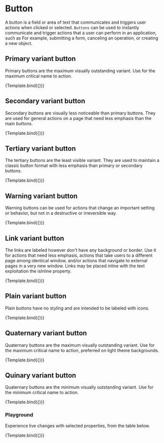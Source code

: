 
<Meta title="COMPONENTS/Button" component={Button} />


# Button

A button is a field or area of text that communicates and triggers user actions when clicked or selected.
`Buttons` can be used to instantly communicate and trigger actions that a user can perform in an application,
such as For example, submitting a form, canceling an operation, or creating a new object.

## Primary variant button

Primary buttons are the maximum visually outstanding variant. Use for the maximum critical name to action.

<Canvas>
    <Story
        name="Primary"
        args={{
            children: 'Primary Button'
        }}
    >
        {Template.bind({})}
    </Story>
</Canvas>

## Secondary variant button

Secondary buttons are visually less noticeable than primary buttons. They are used for general actions on a page that need less emphasis than the main buttons.

<Canvas>
    <Story
        name="Secondary"
        args={{
            children: 'Secondary Button',
            variant: 'secondary'
        }}
    >
        {Template.bind({})}
    </Story>
</Canvas>

## Tertiary variant button

The tertiary buttons are the least visible variant. They are used to maintain a classic button format with less emphasis than primary or secondary buttons.

<Canvas>
    <Story
        name="Tertiary"
        args={{
            children: 'Tertiary Button',
            variant: 'tertiary'
        }}
    >
        {Template.bind({})}
    </Story>
</Canvas>

## Warning variant button

Warning buttons can be used for actions that change an important setting or behavior, but not in a destructive or irreversible way.

<Canvas>
    <Story
        name="Warning"
        args={{
            children: 'Warning Button',
            variant: 'warning'
        }}
    >
        {Template.bind({})}
    </Story>
</Canvas>

## Link variant button

The links are labeled  however don't have any background or border. Use it for actions that need less emphasis, actions that take users to a different page among identical window, and/or actions that navigate to external pages in a very new window. Links may be placed inline with the text exploitation the isInline property.

<Canvas>
    <Story
        name="Link"
        args={{
            children: 'Link Button',
            variant: 'link'
        }}
    >
        {Template.bind({})}
    </Story>
</Canvas>

## Plain variant button

Plain buttons have no styling and are intended to be labeled with icons.

<Canvas>
    <Story
        name="Plain"
        args={{
            children: 'Plain Button',
            variant: 'plain'
        }}
    >
        {Template.bind({})}
    </Story>
</Canvas>

## Quaternary variant button

Quaternary buttons are the maximum visually outstanding variant. Use for the maximum critical name to action, preferred on light theme backgrounds.

<Canvas>
    <Story
        name="Quaternary"
        args={{
            children: 'Quaternary Button',
            variant: 'quaternary'
        }}
    >
        {Template.bind({})}
    </Story>
</Canvas>


## Quinary variant button

Quaternary buttons are the minimum visually outstanding variant. Use for the minimum critical name to action.

<Canvas>
    <Story
        name="Quinary"
        args={{
            children: 'Quinary Button',
            variant: 'quinary'
        }}
    >
        {Template.bind({})}
    </Story>
</Canvas>


### Playground

Experience live changes with selected properties, from the table below.

<Canvas>
    <Story
        name="Playground"
        args={{
            children: 'Click Me!',
        }}
    >
        {Template.bind({})}
    </Story>
</Canvas>


<ArgsTable story="Playground" sort/>
